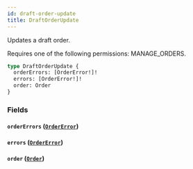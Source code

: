```yaml
---
id: draft-order-update
title: DraftOrderUpdate
---
```



Updates a draft order. 

Requires one of the following permissions: MANAGE_ORDERS.

```graphql
type DraftOrderUpdate {
  orderErrors: [OrderError!]!
  errors: [OrderError!]!
  order: Order
}
```


### Fields

#### `orderErrors` ([`OrderError`](../../../developer/api-reference/objects/order-error))




#### `errors` ([`OrderError`](../../../developer/api-reference/objects/order-error))




#### `order` ([`Order`](../../../developer/api-reference/objects/order))






